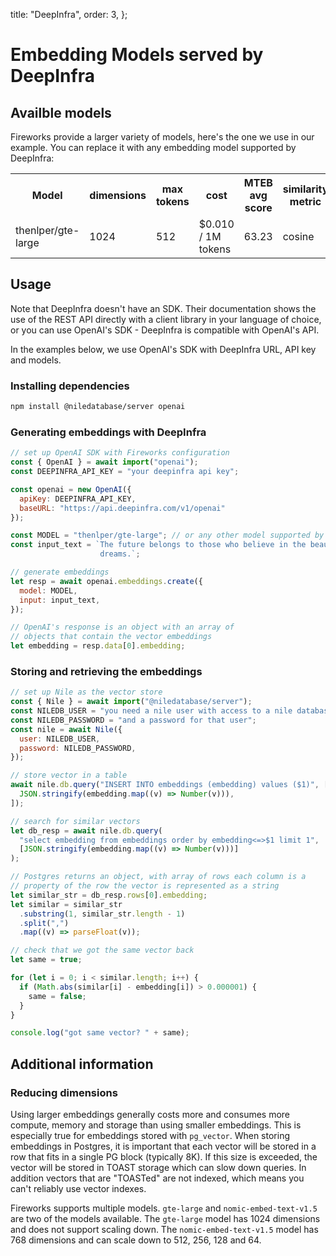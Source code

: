   title: "DeepInfra",
  order: 3,
};

# Embedding Models served by DeepInfra

## Availble models

Fireworks provide a larger variety of models, here's the one we use in our example. You can replace it with any 
embedding model supported by DeepInfra:
<table suppressHydrationWarning>
  <tr>
    <th>Model</th>
    <th>dimensions</th>
    <th>max tokens</th>
    <th>cost</th>
    <th>MTEB avg score</th>
    <th>similarity metric</th>
  </tr>
  <tr>
    <td>thenlper/gte-large</td>
    <td>1024</td>
    <td>512</td>
    <td>$0.010 / 1M tokens</td>
    <td>63.23</td>
    <td>cosine</td>
  </tr>
</table>

## Usage

Note that DeepInfra doesn't have an SDK. Their documentation shows the use of the REST API directly with a 
client library in your language of choice, or you can use OpenAI's SDK - DeepInfra is compatible with OpenAI's API.

In the examples below, we use OpenAI's SDK with DeepInfra URL, API key and models.

### Installing dependencies

```bash
npm install @niledatabase/server openai
```

### Generating embeddings with DeepInfra

```javascript
// set up OpenAI SDK with Fireworks configuration
const { OpenAI } = await import("openai");
const DEEPINFRA_API_KEY = "your deepinfra api key";

const openai = new OpenAI({
  apiKey: DEEPINFRA_API_KEY, 
  baseURL: "https://api.deepinfra.com/v1/openai"
});

const MODEL = "thenlper/gte-large"; // or any other model supported by DeepInfra
const input_text = `The future belongs to those who believe in the beauty of their 
                    dreams.`;

// generate embeddings
let resp = await openai.embeddings.create({
  model: MODEL,
  input: input_text,
});

// OpenAI's response is an object with an array of
// objects that contain the vector embeddings
let embedding = resp.data[0].embedding;
```

### Storing and retrieving the embeddings

```javascript
// set up Nile as the vector store
const { Nile } = await import("@niledatabase/server");
const NILEDB_USER = "you need a nile user with access to a nile database";
const NILEDB_PASSWORD = "and a password for that user";
const nile = await Nile({
  user: NILEDB_USER,
  password: NILEDB_PASSWORD,
});

// store vector in a table
await nile.db.query("INSERT INTO embeddings (embedding) values ($1)", [
  JSON.stringify(embedding.map((v) => Number(v))),
]);

// search for similar vectors
let db_resp = await nile.db.query(
  "select embedding from embeddings order by embedding<=>$1 limit 1",
  [JSON.stringify(embedding.map((v) => Number(v)))]
);

// Postgres returns an object, with array of rows each column is a
// property of the row the vector is represented as a string
let similar_str = db_resp.rows[0].embedding;
let similar = similar_str
  .substring(1, similar_str.length - 1)
  .split(",")
  .map((v) => parseFloat(v));

// check that we got the same vector back
let same = true;

for (let i = 0; i < similar.length; i++) {
  if (Math.abs(similar[i] - embedding[i]) > 0.000001) {
    same = false;
  }
}

console.log("got same vector? " + same);
```

## Additional information

### Reducing dimensions

Using larger embeddings generally costs more and consumes more compute, memory and storage than using smaller embeddings. This is especially true for embeddings stored with `pg_vector`.
When storing embeddings in Postgres, it is important that each vector will be stored in a row that fits in a single PG block (typically 8K). If this size is exceeded,
the vector will be stored in TOAST storage which can slow down queries. In addition vectors that are "TOASTed" are not indexed, which means you can't reliably use vector indexes.

Fireworks supports multiple models. `gte-large` and `nomic-embed-text-v1.5` are two of the models available. 
The `gte-large` model has 1024 dimensions and does not support scaling down. The `nomic-embed-text-v1.5` model has 
768 dimensions and can scale down to 512, 256, 128 and 64.